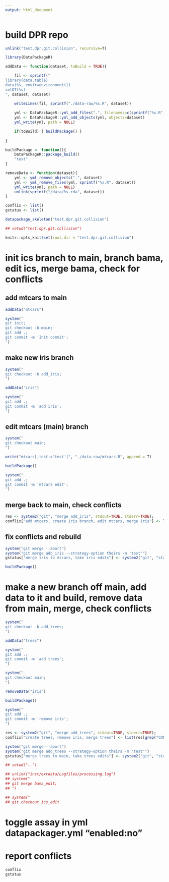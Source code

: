 ```yaml
---
output: html_document
---
```


# build DPR repo

```r

unlink("test.dpr.git.collision", recursive=T)

library(DataPackageR)

addData <- function(dataset, toBuild = TRUE){

    fil <- sprintf("
library(data.table)
data(%s, envir=environment())
setDT(%s)
", dataset, dataset)

    writeLines(fil, sprintf("./data-raw/%s.R", dataset))
    
    yml <- DataPackageR::yml_add_files(".", filenames=c(sprintf("%s.R", dataset)))
    yml <- DataPackageR::yml_add_objects(yml, objects=dataset)
    yml_write(yml, path = NULL)

    if(toBuild) { buildPackage() }
    
}

buildPackage <- function(){
    DataPackageR::package_build()
    "test"
}

removeData <- function(dataset){
    yml <- yml_remove_objects(".", dataset)     
    yml <- yml_remove_files(yml, sprintf("%s.R", dataset))
    yml_write(yml, path = NULL)
    unlink(sprintf("/data/%s.rda", dataset))
}

conflix <- list()
gstatus <- list()

datapackage_skeleton("test.dpr.git.collision")

## setwd("test.dpr.git.collision")

knitr::opts_knit$set(root.dir = "test.dpr.git.collision")

```

# init ics branch to main, branch bama, edit ics, merge bama, check for conflicts

## add mtcars to main

```r

addData("mtcars")

system("
git init;
git checkout -b main;
git add .;
git commit -m 'Init commit';
")

```

## make new iris branch

```r

system("
git checkout -b add_iris;
")

addData("iris")    

system("
git add .;
git commit -m 'add iris';
")

```

## edit mtcars (main) branch

```r

system("
git checkout main;
")

write("mtcars[,test:='test']", "./data-raw/mtcars.R", append = T)

buildPackage()

system("
git add .;
git commit -m 'mtcars edit';
")

```

## merge back to main, check conflicts

```r

res <- system2("git", "merge add_iris", stdout=TRUE, stderr=TRUE);
conflix["add mtcars, create iris branch, edit mtcars, merge iris"] <- list(res[grep("CONFLICT ", res)])

```

## fix conflicts and rebuild

```r

system("git merge --abort")
system("git merge add_iris --strategy-option theirs -m 'test'")
gstatus["merge iris to mtcars, take iris edits"] <- system2("git", "status", stdout=TRUE, stderr=TRUE)

buildPackage()

```

# make a new branch off main, add data to it and build, remove data from main, merge, check conflicts

```r

system("
git checkout -b add_trees;
")

addData("trees")

system("
git add .;
git commit -m 'add trees';
")

system("
git checkout main;
")

removeData("iris")

buildPackage()

system("
git add .;
git commit -m 'remove iris';
")

res <- system2("git", "merge add_trees", stdout=TRUE, stderr=TRUE);
conflix["create trees, remove iris, merge trees"] <- list(res[grep("CONFLICT ", res)])

system("git merge --abort")
system("git merge add_trees --strategy-option theirs -m 'test'")
gstatus["merge trees to main, take trees edits"] <- system2("git", "status", stdout=TRUE, stderr=TRUE)

## setwd("..")

## unlink("inst/extdata/Logfiles/processing.log")
## system("
## git merge bama_edit;
## ")

## system("
## git checkout ics_edit

```

# toggle assay in yml datapackager.yml "enabled:no"

# report conflicts

```r

conflix
gstatus

```
